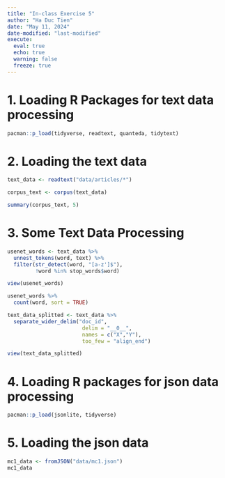 ```yaml
---
title: "In-class Exercise 5"
author: "Ha Duc Tien"
date: "May 11, 2024"
date-modified: "last-modified"
execute: 
  eval: true
  echo: true
  warning: false
  freeze: true
---
```


# 1. Loading R Packages for text data processing


```r
pacman::p_load(tidyverse, readtext, quanteda, tidytext)
```

# 2. Loading the text data

```r
text_data <- readtext("data/articles/*")
```

```r
corpus_text <- corpus(text_data)

summary(corpus_text, 5)
```

# 3. Some Text Data Processing
```r
usenet_words <- text_data %>%
  unnest_tokens(word, text) %>%
  filter(str_detect(word, "[a-z']$"),
         !word %in% stop_words$word)

view(usenet_words)
```


```r
usenet_words %>%
  count(word, sort = TRUE)
```


```r
text_data_splitted <- text_data %>%
  separate_wider_delim("doc_id",
                        delim = "__0__",
                        names = c("X","Y"),
                        too_few = "align_end")
```

```r
view(text_data_splitted)
```


# 4. Loading R packages for json data processing

```r
pacman::p_load(jsonlite, tidyverse)
```

# 5. Loading the json data

```r
mc1_data <- fromJSON("data/mc1.json")
mc1_data
```